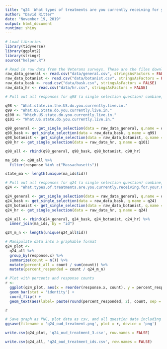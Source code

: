 ```yaml
---
title: "q24 'What types of treatments are you currently receiving for your OUD?' (MA Veterans)"
author: "David Ritter"
date: "November 19, 2019"
output: html_document
runtime: shiny
---
```


```r
# Load libraries
library(tidyverse)
library(ggplot2)
library(stringr)
source("helper.R")
```

```r
# Read in raw data from the Veterans surveys. These are the files downloaded from survey monkey saved as a .csv
raw_data_general <- read.csv("data/general.csv", stringsAsFactors = FALSE)
raw_data_botanist <- read.csv("data/botanist.csv", stringsAsFactors = FALSE)
raw_data_bask <- read.csv("data/bask.csv", stringsAsFactors = FALSE)
raw_data_hr <- read.csv("data/hr.csv", stringsAsFactors = FALSE)
```


```r
# Pull out all responses for q98 (a single selection question) combine, then determine 'question n' (subsequent q are labeled for convenience, do not respond to survey q#)

q98 <- "What.state.in.the.US.do.you.currently.live.in."
q99 <- "What.US.State.do.you.currently.live.in."
q100 <- "Which.US.state.do.you.currently.live.in."
q101 <- "What.US.state.do.you.currently.live.in."

q98_general <- get_single_selection(data = raw_data_general, q.name = q98)
q98_bask <- get_single_selection(data = raw_data_bask, q.name = q99)
q98_botanist <- get_single_selection(data = raw_data_botanist, q.name = q100)
q98_hr <- get_single_selection(data = raw_data_hr, q.name = q101)

q98_all <- rbind(q98_general, q98_bask, q98_botanist, q98_hr)

ma_ids <- q98_all %>% 
  filter(response %in% c("Massachusetts"))

state_ma <- length(unique(ma_ids$id))
```


```r
# Pull out all responses for q24 (a single selection question) combine, then determine 'question n'
q24 <- "What.types.of.treatments.are.you.currently.receiving.for.your.OUD."

q24_general <- get_single_selection(data = raw_data_general, q.name = q24)
q24_bask <- get_single_selection(data = raw_data_bask, q.name = q24)
q24_botanist <- get_single_selection(data = raw_data_botanist, q.name = q24)
q24_hr <- get_single_selection(data = raw_data_hr, q.name = q24)

q24_all <- rbind(q24_general, q24_bask, q24_botanist, q24_hr) %>%
  inner_join(ma_ids, by = "id")

q24_m_n <- length(unique(q24_all$id))
```

```r
# Manipulate data into a graphable format
q24_plot <- 
  q24_all %>%
  group_by(response.x) %>%
  summarize(count = n()) %>%
  mutate(percent_all = count / sum(count)) %>%
  mutate(percent_responded = count / q24_m_n)
```

```r
# Plot with percents and response counts
r <- 
  ggplot(q24_plot, aes(x = reorder(response.x, count), y = percent_responded)) +
  geom_bar(stat = 'identity') +
  coord_flip() +
  geom_text(aes(label= paste(round(percent_responded, 2), count, sep = "***")))

r
```

```r
# Save graph as PNG, plot data as csv, and all question data including response IDs as csv (save question n and N at end of plot file as "_x.x")
ggsave(filename = 'q24_oud_treatment.png', plot = r, device = 'png')

write.csv(q24_plot, 'q24_oud_treatment_3.csv', row.names = FALSE)

write.csv(q24_all, 'q24_oud_treatment_ids.csv', row.names = FALSE)
```
